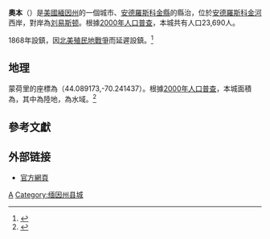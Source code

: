 {{Infobox settlement
|official_name            = 奧本<br>Auburn
|settlement_type          = [[城市|城市]]
|nickname                 = 
|motto                    = Vestigia Nulla Retrorsum{{spaces|2}}<small>（[[拉丁文|拉丁文]]）<br/>不後退
|image_skyline            = Auburn (and Lewiston), Maine.jpg
|imagesize                = 
|image_caption            = 
|image_seal               = 
|image_map                = Androscoggin County Maine Incorporated Areas Auburn Highlighted.png
|mapsize                  = 250px
|map_caption              = 奧本在緬因州中的位置
|image_map1               = 
|mapsize1                 = 
|map_caption1             = 
|coordinates_region       = US-ME
|area_total_sq_mi         = 65.74
|area_land_sq_mi          = 59.33
|area_water_sq_mi         = 6.41
|area_water_percent       = 
|subdivision_type         = [[世界地理索引|國家]]
|subdivision_name         = [[美國|美國]]
|subdivision_type1        = [[美國州份|州]]
|subdivision_name1        = [[緬因州|緬因州]]
|subdivision_type2        = [[縣_(美國)|縣]]
|subdivision_name2        = [[安德羅斯科金縣|安德羅斯科金縣]]
|government_type          = 
|leader_title             = Mayor
|leader_name              = Jonathan P. LaBonté
|established_title        = 成立市政機關
|established_date         = 1842年（鎮），1868年（城市）
|area_magnitude           = 
|area_footnotes           = <ref name="Gazetteer files"/>
|area_total_km2           = 170.27
|area_land_km2            = 153.66
|area_water_km2           = 16.60
<!-- Population -->
|population_as_of         = [[2010年美國人口普查|2010年]]
|population_est           = 22972
|pop_est_as_of            = 2012<ref name="2012 Pop Estimate">{{cite web|title=Population Estimates|url=http://www.census.gov/popest/data/cities/totals/2012/SUB-EST2012.html|publisher=[[United_States_Census_Bureau|United States Census Bureau]]|accessdate=2013-07-05|archive-url=https://www.webcitation.org/6HQu4Spqa?url=http://www.census.gov/popest/data/cities/totals/2012/SUB-EST2012.html|archive-date=2013-06-17|dead-url=yes}}</ref>
|population_footnotes     = <ref name ="FactFinder">{{cite web|title=American FactFinder|url=http://factfinder2.census.gov/faces/nav/jsf/pages/index.xhtml|publisher=[[United_States_Census_Bureau|United States Census Bureau]]|accessdate=2012-11-23|archive-date=2012-02-17|archive-url=https://www.webcitation.org/65WtHj6J5?url=http://factfinder2.census.gov/faces/nav/jsf/pages/index.xhtml|dead-url=no}}</ref>
|population_total         = 23055 ([[city_limits|city proper]])
|population_density_km2   = 150.0
|population_density_sq_mi = 388.6
|population_note          = 
|timezone                 = [[北美東部時區|北美東部時區]]
|utc_offset               = -5
|timezone_DST             = 北美東部時區
|utc_offset_DST           = -4 |
latitude = 44° 5' 21" N |
longitude = 70° 14' 29" W
|elevation_m              = 58
|elevation_ft             = 190
|coordinates_display      = inline,title
|coordinates_type         = region:US_type:city
|latd = 44 |latm = 5 |lats = 21 |latNS = N
|longd = 70 |longm = 14 |longs = 29 |longEW = W
|website                  = [http://www.auburnmaine.org www.auburnmaine.org]
|postal_code_type         = [[美國郵政編碼|ZIP代碼]]
|postal_code              = 04210-04212
|area_code                = 207
|blank_name               = [[聯邦信息處理標準|FIPS代碼]]
|blank_info               = 23-02060
|blank1_name              = [[地名信息系統|GNIS代碼]]
|blank1_info              = 0561347
|footnotes                = 
}}

'''奧本'''（{{lang en|Auburn}}）是[[美國|美國]][[緬因州|緬因州]]的一個城市、[[安德羅斯科金縣|安德羅斯科金縣]]的縣治{{GR|2}}，位於[[安德羅斯科金河|安德羅斯科金河]]西岸，對岸為[[刘易斯顿_(缅因州)|刘易斯顿]]。根據[[2000年美國人口普查|2000年人口普查]]，本城共有人口23,690人。{{GR|2}}

1868年設鎮，因[[北美殖民地戰爭|北美殖民地戰爭]]而延遲設鎮。<ref name=Coolidge>{{Cite book| last = Coolidge| first = Austin J.| coauthors = John B. Mansfield| title = A History and Description of New England| year = 1859| location = Boston, Massachusetts| pages = 36–38| url = http://books.google.com/books?id=OcoMAAAAYAAJ&lpg=PA9&dq=coolidge%20mansfield%20history%20description%20new%20england%201859&pg=PA36#v=onepage&q&f=false| access-date = 2013-08-04| archive-date = 2015-02-23| archive-url = https://web.archive.org/web/20150223055343/http://books.google.com/books?id=OcoMAAAAYAAJ&lpg=PA9&dq=coolidge%20mansfield%20history%20description%20new%20england%201859&pg=PA36#v=onepage&q&f=false| dead-url = no}}</ref>

==地理==
蒙荷里的座標為{{Coord|44|5|21|N|70|14|29|W|type:city}}（44.089173,-70.241437）。{{GR|1}}根據[[美國2000年人口普查|2000年人口普查]]，本城面積為{{convert|65.74|sqmi|sqkm|2}}，其中{{convert|59.33|sqmi|sqkm|2}}為陸地，{{convert|6.41|sqmi|sqkm|2}}為水域。<ref name ="Gazetteer files">{{cite web|title=US Gazetteer files 2010|url=http://www.census.gov/geo/www/gazetteer/files/Gaz_places_national.txt|publisher=[[United_States_Census_Bureau|United States Census Bureau]]|accessdate=2012-11-23|archive-url=https://www.webcitation.org/699nOulzi?url=http://www.census.gov/geo/www/gazetteer/files/Gaz_places_national.txt|archive-date=2012-07-14|dead-url=yes}}</ref>

==參考文獻==
{{reflist|2}}

==外部链接==
* [http://www.auburnmaine.org/ 官方網頁] {{Wayback|url=http://www.auburnmaine.org/ |date=20110220011848 }}

{{Maine}}

[[Category:緬因州城市|A]]
[[Category:缅因州县城|Category:缅因州县城]]
